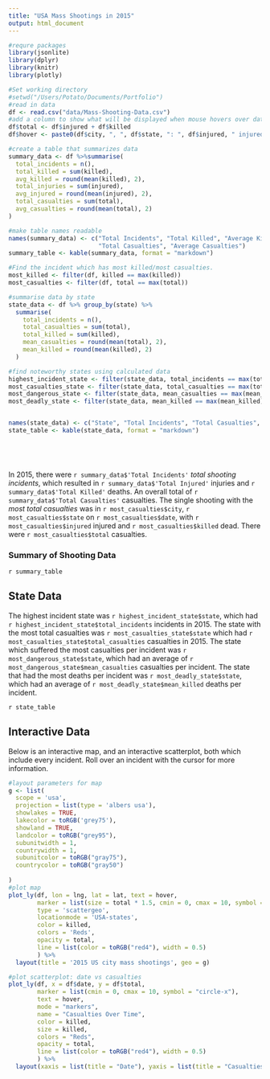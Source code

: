 ```yaml
---
title: "USA Mass Shootings in 2015"
output: html_document
---
```

```r
#requre packages
library(jsonlite)
library(dplyr)
library(knitr)
library(plotly)

#Set working directory
#setwd("/Users/Potato/Documents/Portfolio")
#read in data
df <- read.csv("data/Mass-Shooting-Data.csv")
#add a column to show what will be displayed when mouse hovers over data point
df$total <- df$injured + df$killed
df$hover <- paste0(df$city, ", ", df$state, ": ", df$injured, " injured, ", df$killed, " killed.")

#create a table that summarizes data
summary_data <- df %>%summarise(
  total_incidents = n(),
  total_killed = sum(killed),
  avg_killed = round(mean(killed), 2),
  total_injuries = sum(injured),
  avg_injured = round(mean(injured), 2),
  total_casualties = sum(total),
  avg_casualties = round(mean(total), 2)
)

#make table names readable
names(summary_data) <- c("Total Incidents", "Total Killed", "Average Killed", "Total Injured", "Average Injured", 
                         "Total Casualties", "Average Casualties")
summary_table <- kable(summary_data, format = "markdown")

#Find the incident which has most killed/most casualties.
most_killed <- filter(df, killed == max(killed))
most_casualties <- filter(df, total == max(total))

#summarise data by state
state_data <- df %>% group_by(state) %>%
  summarise(
    total_incidents = n(),
    total_casualties = sum(total),
    total_killed = sum(killed),
    mean_casualties = round(mean(total), 2),
    mean_killed = round(mean(killed), 2)
  )

#find noteworthy states using calculated data
highest_incident_state <- filter(state_data, total_incidents == max(total_incidents))
most_casualties_state <- filter(state_data, total_casualties == max(total_casualties))
most_dangerous_state <- filter(state_data, mean_casualties == max(mean_casualties))
most_deadly_state <- filter(state_data, mean_killed == max(mean_killed))


names(state_data) <- c("State", "Total Incidents", "Total Casualties", "Total Killed", "Mean Casualties", "Mean Killed")
state_table <- kable(state_data, format = "markdown")



  
```
In 2015, there were `r summary_data$'Total Incidents'` _total shooting incidents_, which resulted in `r summary_data$'Total Injured'` injuries and `r summary_data$'Total Killed'` deaths. An overall total of `r summary_data$'Total Casualties'` casualties. The single shooting with the _most total casualties_ was in `r most_casualties$city`, `r most_casualties$state` on `r most_casualties$date`, with `r most_casualties$injured` injured and `r most_casualties$killed` dead. There were `r most_casualties$total` casualties. 

### Summary of Shooting Data

`r summary_table`

## State Data

The highest incident state was `r highest_incident_state$state`, which had `r highest_incident_state$total_incidents` incidents in 2015. The state with the most total casualties was `r most_casualties_state$state` which had `r most_casualties_state$total_casualties` casualties in 2015. The state which suffered the most casualties per incident was `r most_dangerous_state$state`, which had an average of `r most_dangerous_state$mean_casualties` casualties per incident. The state that had the most deaths per incident was `r most_deadly_state$state`, which had an average of `r most_deadly_state$mean_killed` deaths per incident.

`r state_table`

## Interactive Data

Below is an interactive map, and an interactive scatterplot, both which include every incident. Roll over an incident with the cursor for more information. 


```r

#layout parameters for map
g <- list(
  scope = 'usa',
  projection = list(type = 'albers usa'),
  showlakes = TRUE,
  lakecolor = toRGB('grey75'),
  showland = TRUE,
  landcolor = toRGB("grey95"),
  subunitwidth = 1,
  countrywidth = 1,
  subunitcolor = toRGB("gray75"),
  countrycolor = toRGB("gray50")
  
)
#plot map
plot_ly(df, lon = lng, lat = lat, text = hover,
        marker = list(size = total * 1.5, cmin = 0, cmax = 10, symbol = "circle-x"), 
        type = 'scattergeo', 
        locationmode = 'USA-states', 
        color = killed,
        colors = 'Reds',
        opacity = total,
        line = list(color = toRGB("red4"), width = 0.5)
        ) %>%
  layout(title = '2015 US city mass shootings', geo = g)

#plot scatterplot: date vs casualties
plot_ly(df, x = df$date, y = df$total,
        marker = list(cmin = 0, cmax = 10, symbol = "circle-x"),
        text = hover,
        mode = "markers", 
        name = "Casualties Over Time", 
        color = killed, 
        size = killed,
        colors = "Reds",
        opacity = total,
        line = list(color = toRGB("red4"), width = 0.5)
        ) %>%
  layout(xaxis = list(title = "Date"), yaxis = list(title = "Casualties"), hovermode = "closest")
```

